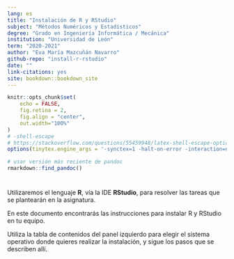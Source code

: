 ```yaml
--- 
lang: es
title: "Instalación de R y RStudio"
subject: "Métodos Numéricos y Estadísticos"
degree: "Grado en Ingeniería Informática / Mecánica"
institution: "Universidad de León"
term: "2020-2021"
author: "Eva María Mazcuñán Navarro"
github-repo: "install-r-rstudio"
date: ""
link-citations: yes
site: bookdown::bookdown_site
---
```


```r
knitr::opts_chunk$set(
    echo = FALSE, 
    fig.retina = 2, 
    fig.align = "center",
    out.width="100%"
)
# -shell-escape
# https://stackoverflow.com/questions/55459948/latex-shell-escape-options-in-yaml-header-dont-use?noredirect=1#comment97651281_55459948
options(tinytex.engine_args = '-synctex=1 -halt-on-error -interaction=nonstopmode -shell-escape') 

# usar versión más reciente de pandoc
rmarkdown::find_pandoc()
```


#  {.unlisted .unnumbered}


Utilizaremos el lenguaje **R**, vía la IDE **RStudio**, para resolver las tareas que se plantearán en la asignatura.

En este documento encontrarás las instrucciones para instalar R y RStudio en tu equipo.

Utiliza la tabla de contenidos del panel izquierdo para elegir el sistema operativo donde quieres realizar la instalación, y sigue los pasos que se describen allí.



